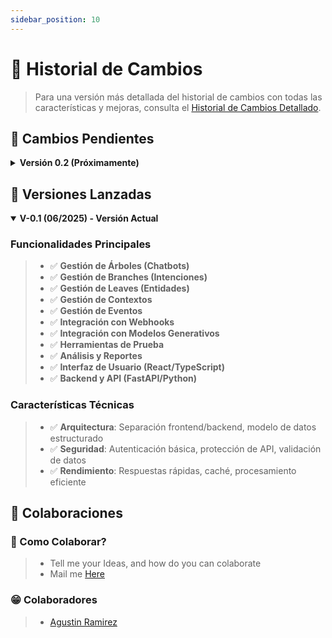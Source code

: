 ```yaml
---
sidebar_position: 10
---
```


# 📜 Historial de Cambios

> Para una versión más detallada del historial de cambios con todas las características y mejoras, consulta el [Historial de Cambios Detallado](/docs/Avanzado/HistorialDetallado).


## 📌 Cambios Pendientes

<details>
<summary><strong>Versión 0.2 (Próximamente)</strong></summary>

> - ⌛ **Sistema de Cuentas Independientes**
> - ⌛ **Mejoras en Integración con Webhooks**
> - ⌛ **Integraciones con Plataformas Externas**
> - ⌛ **Automatización Avanzada con IA**
> - ⌛ **Videos Tutoriales** (EN PROGRESO)

</details>

## 🎉 Versiones Lanzadas

<details open>
<summary><strong>V-0.1 (06/2025) - Versión Actual</strong></summary>

### Funcionalidades Principales

> - ✅ **Gestión de Árboles (Chatbots)**
> - ✅ **Gestión de Branches (Intenciones)**
> - ✅ **Gestión de Leaves (Entidades)**
> - ✅ **Gestión de Contextos**
> - ✅ **Gestión de Eventos**
> - ✅ **Integración con Webhooks**
> - ✅ **Integración con Modelos Generativos**
> - ✅ **Herramientas de Prueba**
> - ✅ **Análisis y Reportes**
> - ✅ **Interfaz de Usuario (React/TypeScript)**
> - ✅ **Backend y API (FastAPI/Python)**

### Características Técnicas

> - ✅ **Arquitectura**: Separación frontend/backend, modelo de datos estructurado
> - ✅ **Seguridad**: Autenticación básica, protección de API, validación de datos
> - ✅ **Rendimiento**: Respuestas rápidas, caché, procesamiento eficiente

</details>


## **🙌 Colaboraciones**

### 🎁 Como Colaborar?

> - Tell me your Ideas, and how do you can colaborate
> - Mail me [Here](mailto:contasti.mizar@gmail.com)

### 😁 Colaboradores

> - [Agustin Ramirez](https://github.com/mxagustinl)
